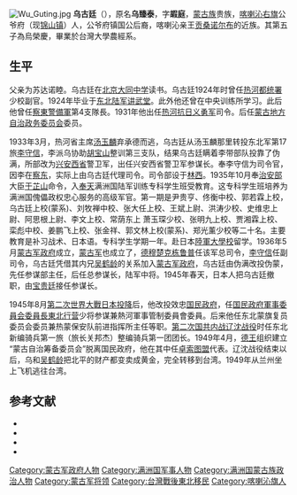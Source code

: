 [[File:Wu_Guting.jpg|thumb]]
'''乌古廷'''（{{bd|1908年||1991年|1月}}），原名'''乌臻泰'''，字'''嘏庭'''，[[蒙古族|蒙古族]]贵族，[[喀喇沁右旗|喀喇沁右旗]]公爷府（现[[锦山镇|锦山镇]]）人，公爷府镇国公后裔，喀喇沁亲王[[贡桑诺尔布|贡桑诺尔布]]的近族。其第五子為烏榮慶，畢業於台灣大學農經系。

==生平==
父亲为苏达诺睦。乌古廷在[[北京大同中学|北京大同中学]]读书。乌古廷1924年时曾任[[热河都统署|热河都统署]]少校副官。1924年毕业于[[东北陆军讲武堂|东北陆军讲武堂]]。此外他还曾在中央训练所学习。此后他曾任[[察東警備軍|察東警備軍]]第4支隊長。1931年他出任[[热河抗日义勇军|热河抗日义勇军]]司令。后任[[蒙古地方自治政务委员会|蒙古地方自治政务委员会]]委员。

1933年3月，热河省主席[[汤玉麟|汤玉麟]]弃承德而逃，乌古廷从汤玉麟那里转投东北军第17旅[[李守信_(1892年)|李守信]]，李派乌协助[[胡宝山|胡宝山]]整训第三支队，结果乌古廷瞒着李带部队投靠了伪满，所部改为[[兴安西省|兴安西省]]警卫军，出任兴安西省警卫军参谋长。奉李守信为司令官，因李在[[察东|察东]]，实际上由乌古廷代理司令。司令部设于[[林西|林西]]。1935年10月奉[[治安部|治安部]]大臣[[于芷山|于芷山]]命令，入[[奉天|奉天]]满洲国陆军训练专科学生班受教育。这专科学生班培养为满洲国傀儡政权忠心服务的高级军官。第一期是尹贵亨、佟衡中校、郭若霖上校，乌古廷上校(蒙系)、刘牧禅中校、张大任上校、王斌上尉、洪涛少校、史维忠上尉、阿思根上尉、李文上校、常荫东上 萧玉琛少校、张明九上校、贾湘霖上校、栾彪中校、姜鹏飞上校、张金祥、郭文林上校(蒙系)、郑光薰少校等二十名。主要教育是补习战术、日本语。专科学生学期一年。赴日本[[陸軍大學校|陸軍大學校]]留学。1936年5月[[蒙古军政府|蒙古军政府]]成立，[[蒙古军|蒙古军]]也成立了，[[德穆楚克栋鲁普|德穆楚克栋鲁普]]任该军总司令，[[李守信_(1892年)|李守信]]任副司令，乌古廷凭借其内兄[[吴鹤龄|吴鹤龄]]的关系加入[[蒙古军政府|蒙古军政府]]，乌古廷由伪满改投伪蒙，先任参谋部主任，后任总参谋长，陆军中将。1945年春天，日本人把乌古廷撤职，由[[宝贵廷|宝贵廷]]接任参谋长。

1945年8月[[第二次世界大戰|第二次世界大戰]][[日本投降|日本投降]]后，他改投效忠[[国民政府|国民政府]]，任[[国民政府軍事委員会委員長東北行营|国民政府軍事委員会委員長東北行营]]少将参谋兼熱河軍事管制委員會委員。后来他任东北蒙旗复员委员会委员兼热蒙保安队前进指挥所主任等职。[[第二次国共内战|第二次国共内战]][[辽沈战役|辽沈战役]]时任东北新编骑兵第一旅（旅长关邦杰）整编骑兵第一团团长。1949年4月，[[德王|德王]]组织建立 “蒙古自治筹备委员会”脱离国民政府，他在其中任[[卓索图盟|卓索图盟]]代表。辽沈战役结束以后，乌和[[吴鹤龄|吴鹤龄]]把北平的财产都变卖成黄金，完全转移到台湾。1949年从兰州坐上飞机逃往台湾。

== 参考文献 ==
* <span style="font-size:90%;">{{Cite book<!--|Zh-->|author = |title = [[最新支那要人传|最新支那要人传]]|year = 1941|publisher = [[朝日新聞社|朝日新聞社]]|isbn = }}</span>
* <span style="font-size:90%;">{{Cite book<!--|Zh-->|author = 劉国銘主編|title = 中国国民党百年人物全書|year = 2005|publisher = 団結出版社|isbn = 7-80214-039-0}}</span>
* <span style="font-size:90%;">{{Cite book<!--|Zh-->|author = 郭卿友主編|title = 中華民国時期軍政職官誌 下|year = 1990|publisher = 甘粛人民出版社|isbn = 7-226-00582-4}}</span>
* <span style="font-size:90%;">{{cite book|title=《内蒙古文史资料》（第二十九辑）|author=内蒙古政协文史资料研究委员会|year=1987年}}</span>

{{DEFAULTSORT:Wu乌}}
[[Category:蒙古军政府人物|Category:蒙古军政府人物]]
[[Category:满洲国军事人物|Category:满洲国军事人物]]
[[Category:满洲国蒙古族政治人物|Category:满洲国蒙古族政治人物]]
[[Category:蒙古军将领|Category:蒙古军将领]]
[[Category:台灣戰後東北移民|Category:台灣戰後東北移民]]
[[Category:喀喇沁旗人|Category:喀喇沁旗人]]
